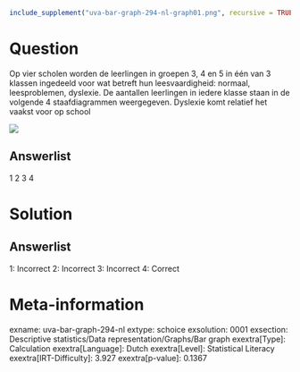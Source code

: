 ```r
include_supplement("uva-bar-graph-294-nl-graph01.png", recursive = TRUE)
```

Question
========

Op vier scholen worden de leerlingen in groepen 3, 4 en 5 in één van 3
klassen ingedeeld voor wat betreft hun leesvaardigheid: normaal,
leesproblemen, dyslexie. De aantallen leerlingen in iedere klasse staan
in de volgende 4 staafdiagrammen weergegeven. Dyslexie komt relatief het
vaakst voor op school

![](uva-bar-graph-294-nl-graph01.png)

Answerlist
----------

1
2
3
4

Solution
========

Answerlist
----------

1: Incorrect
2: Incorrect
3: Incorrect
4: Correct

Meta-information
================
exname: uva-bar-graph-294-nl
extype: schoice
exsolution: 0001
exsection: Descriptive statistics/Data representation/Graphs/Bar graph
exextra[Type]: Calculation
exextra[Language]: Dutch
exextra[Level]: Statistical Literacy
exextra[IRT-Difficulty]: 3.927
exextra[p-value]: 0.1367
